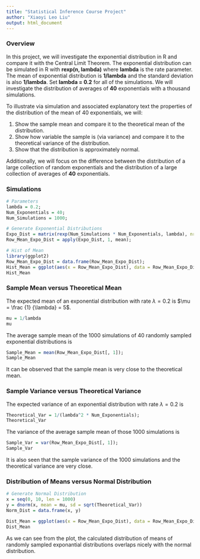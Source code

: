 ```yaml
---
title: "Statistical Inference Course Project"
author: "Xiaoyi Leo Liu"
output: html_document
---
```


### Overview ###

In this project, we will investigate the exponential distribution in R and compare it with the Central Limit Theorem. The exponential distribution can be simulated in R with **rexp(n, lambda)** where **lambda** is the rate parameter. The mean of exponential distribution is **1/lambda** and the standard deviation is also **1/lambda**. Set **lambda = 0.2** for all of the simulations. We will investigate the distribution of averages of **40** exponentials with a thousand simulations.

To illustrate via simulation and associated explanatory text the properties of the distribution of the mean of 40 exponentials, we will:

1. Show the sample mean and compare it to the theoretical mean of the distribution.
2. Show how variable the sample is (via variance) and compare it to the theoretical variance of the distribution.
3. Show that the distribution is approximately normal.

Additionally, we will focus on the difference between the distribution of a large collection of random exponentials and the distribution of a large collection of averages of **40** exponentials. 

### Simulations ###

```r
# Parameters
lambda = 0.2;
Num_Exponentials = 40;
Num_Simulations = 1000;

# Generate Exponential Distributions
Expo_Dist = matrix(rexp(Num_Simulations * Num_Exponentials, lambda), nrow = Num_Simulations);
Row_Mean_Expo_Dist = apply(Expo_Dist, 1, mean);

# Hist of Mean
library(ggplot2)
Row_Mean_Expo_Dist = data.frame(Row_Mean_Expo_Dist);
Hist_Mean = ggplot(aes(x = Row_Mean_Expo_Dist), data = Row_Mean_Expo_Dist) + geom_histogram(binwidth = 0.1, fill = 'grey') + xlab('Mean') + ylab('Count')
Hist_Mean
```

### Sample Mean versus Theoretical Mean ###
The expected mean of an exponential distribution with rate $\lambda = 0.2$ is $\mu = \frac {1} {\lambda} = 5$.
```r
mu = 1/lambda
mu
```

The average sample mean of the $1000$ simulations of $40$ randomly sampled exponential distributions is 
```r
Sample_Mean = mean(Row_Mean_Expo_Dist[, 1]);
Sample_Mean
```

It can be observed that the sample mean is very close to the theoretical mean.

### Sample Variance versus Theoretical Variance ###

The expected variance of an exponential distribution with rate $\lambda = 0.2$ is

```r
Theoretical_Var = 1/(lambda^2 * Num_Exponentials);
Theoretical_Var
```

The variance of the average sample mean of those 1000 simulations is 
```r
Sample_Var = var(Row_Mean_Expo_Dist[, 1]);
Sample_Var
```

It is also seen that the sample variance of the 1000 simulations and the theoretical variance are very close.

### Distribution of Means versus Normal Distribution ###

```r
# Generate Normal Distribution
x = seq(0, 10, len = 1000)
y = dnorm(x, mean = mu, sd = sqrt(Theoretical_Var))
Norm_Dist = data.frame(x, y)

Dist_Mean = ggplot(aes(x = Row_Mean_Expo_Dist), data = Row_Mean_Expo_Dist) + geom_histogram(aes(y = ..density..), binwidth = 0.1, fill = 'grey') + xlab('Mean') + ylab('Density') + geom_density(color = 'black', size = 1.5) + geom_vline(aes(xintercept = Sample_Mean), size = 1.5, color = 'blue') +  annotate("text", x = Sample_Mean, y = 0.58, label = "Sample Mean") + geom_line(aes(x, y), data = Norm_Dist, color = 'red', size = 1.5) + annotate("text", x = 8, y = 0.4, label = "Normal Distribution (red)")
Dist_Mean
```

As we can see from the plot, the calculated distribution of means of randomly sampled exponantial distributions overlaps nicely with the normal distribution.
